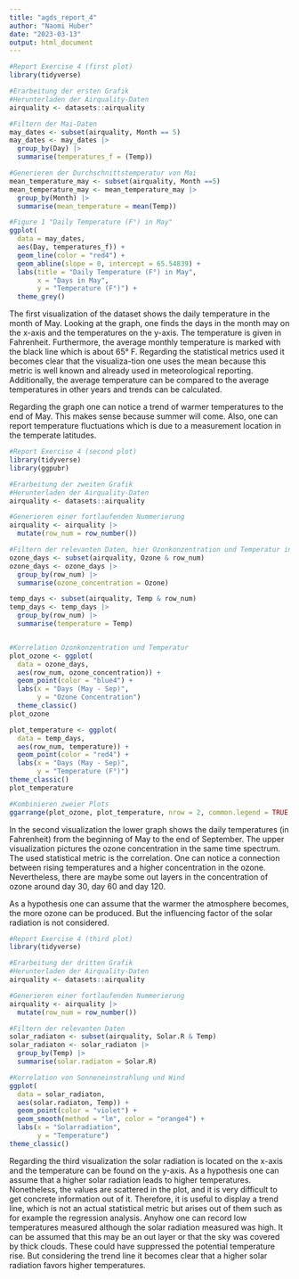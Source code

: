 ```yaml
---
title: "agds_report_4"
author: "Naomi Huber"
date: "2023-03-13"
output: html_document
---
```


```r
#Report Exercise 4 (first plot)
library(tidyverse)

#Erarbeitung der ersten Grafik
#Herunterladen der Airquality-Daten
airquality <- datasets::airquality

#Filtern der Mai-Daten
may_dates <- subset(airquality, Month == 5)
may_dates <- may_dates |>
  group_by(Day) |>
  summarise(temperatures_f = (Temp))

#Generieren der Durchschnittstemperatur von Mai
mean_temperature_may <- subset(airquality, Month ==5)
mean_temperature_may <- mean_temperature_may |>
  group_by(Month) |>
  summarise(mean_temperature = mean(Temp))

#Figure 1 "Daily Temperature (F°) in May"
ggplot(
  data = may_dates,
  aes(Day, temperatures_f)) +
  geom_line(color = "red4") +
  geom_abline(slope = 0, intercept = 65.54839) +
  labs(title = "Daily Temperature (F°) in May",
       x = "Days in May",
       y = "Temperature (F°)") + 
  theme_grey()

```

The first visualization of the dataset shows the daily temperature in the month of May. Looking at the graph, one finds the days in the month may on the x-axis and the temperatures on the y-axis. The temperature is given in Fahrenheit. Furthermore, the average monthly temperature is marked with the black line which is about 65° F. Regarding the statistical metrics used it becomes clear that the visualiza-tion one uses the mean because this metric is well known and already used in meteorological reporting. Additionally, the average temperature can be compared to the average temperatures in other years and trends can be calculated.

Regarding the graph one can notice a trend of warmer temperatures to the end of May. This makes sense because summer will come. Also, one can report temperature fluctuations which is due to a measurement location in the temperate latitudes.  


```r
#Report Exercise 4 (second plot)
library(tidyverse)
library(ggpubr)

#Erarbeitung der zweiten Grafik
#Herunterladen der Airquality-Daten
airquality <- datasets::airquality

#Generieren einer fortlaufenden Nummerierung
airquality <- airquality |>
  mutate(row_num = row_number())

#Filtern der relevanten Daten, hier Ozonkonzentration und Temperatur in Fahrenheit
ozone_days <- subset(airquality, Ozone & row_num)
ozone_days <- ozone_days |>
  group_by(row_num) |>
  summarise(ozone_concentration = Ozone)

temp_days <- subset(airquality, Temp & row_num)
temp_days <- temp_days |>
  group_by(row_num) |>
  summarise(temperature = Temp)


#Korrelation Ozonkonzentration und Temperatur
plot_ozone <- ggplot(
  data = ozone_days,
  aes(row_num, ozone_concentration)) +
  geom_point(color = "blue4") +
  labs(x = "Days (May - Sep)",
       y = "Ozone Concentration")
  theme_classic()
plot_ozone

plot_temperature <- ggplot(
  data = temp_days,
  aes(row_num, temperature)) +
  geom_point(color = "red4") +
  labs(x = "Days (May - Sep)",
       y = "Temperature (F°)")
theme_classic()
plot_temperature

#Kombinieren zweier Plots
ggarrange(plot_ozone, plot_temperature, nrow = 2, common.legend = TRUE, legend = "bottom")
```

In the second visualization the lower graph shows the daily temperatures (in Fahrenheit) from the beginning of May to the end of September. The upper visualization pictures the ozone concentration in the same time spectrum. The used statistical metric is the correlation. One can notice a connection between rising temperatures and a higher concentration in the ozone. Nevertheless, there are maybe some out layers in the concentration of ozone around day 30, day 60 and day 120. 

As a hypothesis one can assume that the warmer the atmosphere becomes, the more ozone can be produced. But the influencing factor of the solar radiation is not considered.



```r
#Report Exercise 4 (third plot)
library(tidyverse)

#Erarbeitung der dritten Grafik
#Herunterladen der Airquality-Daten
airquality <- datasets::airquality

#Generieren einer fortlaufenden Nummerierung
airquality <- airquality |>
  mutate(row_num = row_number())

#Filtern der relevanten Daten
solar_radiaton <- subset(airquality, Solar.R & Temp)
solar_radiaton <- solar_radiaton |>
  group_by(Temp) |>
  summarise(solar.radiaton = Solar.R)

#Korrelation von Sonneneinstrahlung und Wind
ggplot(
  data = solar_radiaton,
  aes(solar.radiaton, Temp)) +
  geom_point(color = "violet") +
  geom_smooth(method = "lm", color = "orange4") +
  labs(x = "Solarradiation",
       y = "Temperature")
theme_classic()
```


Regarding the third visualization the solar radiation is located on the x-axis and the temperature can be found on the y-axis. As a hypothesis one can assume that a higher solar radiation leads to higher temperatures. Nonetheless, the values are scattered in the plot, and it is very difficult to get concrete information out of it. Therefore, it is useful to display a trend line, which is not an actual statistical metric but arises out of them such as for example the regression analysis. Anyhow one can record low temperatures measured although the solar radiation measured was high. It can be assumed that this may be an out layer or that the sky was covered by thick clouds. These could have suppressed the potential temperature rise. But considering the trend line it becomes clear that a higher solar radiation favors higher temperatures. 

